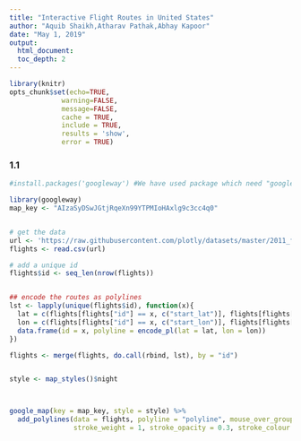 ```yaml
---
title: "Interactive Flight Routes in United States"
author: "Aquib Shaikh,Atharav Pathak,Abhay Kapoor"
date: "May 1, 2019"
output: 
  html_document: 
  toc_depth: 2
---
```

  
  ```r
library(knitr)
opts_chunk$set(echo=TRUE, 
               warning=FALSE, 
               message=FALSE,
               cache = TRUE,
               include = TRUE,
               results = 'show',
               error = TRUE)
```



### 1.1


```r
#install.packages('googleway') #We have used package which need "googleway" which needs Google Maps java script API key. With googleway we can also control the style of the map

library(googleway)
map_key <- "AIzaSyDSwJGtjRqeXn99YTPMIoHAxlg9c3cc4q0"


# get the data 
url <- 'https://raw.githubusercontent.com/plotly/datasets/master/2011_february_aa_flight_paths.csv'
flights <- read.csv(url)

# add a unique id
flights$id <- seq_len(nrow(flights))


## encode the routes as polylines
lst <- lapply(unique(flights$id), function(x){
  lat = c(flights[flights["id"] == x, c("start_lat")], flights[flights["id"] == x, c("end_lat")])
  lon = c(flights[flights["id"] == x, c("start_lon")], flights[flights["id"] == x, c("end_lon")])
  data.frame(id = x, polyline = encode_pl(lat = lat, lon = lon))
})

flights <- merge(flights, do.call(rbind, lst), by = "id")


style <- map_styles()$night



google_map(key = map_key, style = style) %>%
  add_polylines(data = flights, polyline = "polyline", mouse_over_group = "airport1",
                stroke_weight = 1, stroke_opacity = 0.3, stroke_colour = "#ccffff")

```

